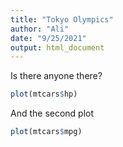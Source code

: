 ```yaml
---
title: "Tokyo Olympics"
author: "Ali"
date: "9/25/2021"
output: html_document
---
```

Is there anyone there?
```r
plot(mtcars$hp)
```
And the second plot

```r
plot(mtcars$mpg)
```

